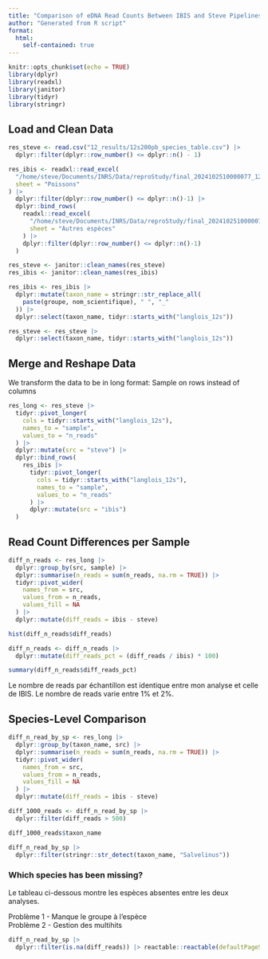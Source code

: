 ```yaml
---
title: "Comparison of eDNA Read Counts Between IBIS and Steve Pipelines"
author: "Generated from R script"
format: 
  html:
    self-contained: true
---
```


```r
knitr::opts_chunk$set(echo = TRUE)
library(dplyr)
library(readxl)
library(janitor)
library(tidyr)
library(stringr)
```

## Load and Clean Data

```r
res_steve <- read.csv("12_results/12s200pb_species_table.csv") |> 
  dplyr::filter(dplyr::row_number() <= dplyr::n() - 1)

res_ibis <- readxl::read_excel(
  "/home/steve/Documents/INRS/Data/reproStudy/final_2024102510000077_12S_ValerieLanglois0.0001.xlsx", 
  sheet = "Poissons"
) |> 
  dplyr::filter(dplyr::row_number() <= dplyr::n()-1) |> 
  dplyr::bind_rows(
    readxl::read_excel(
      "/home/steve/Documents/INRS/Data/reproStudy/final_2024102510000077_12S_ValerieLanglois0.0001.xlsx", 
      sheet = "Autres espèces"
    ) |> 
    dplyr::filter(dplyr::row_number() <= dplyr::n()-1)
  )

res_steve <- janitor::clean_names(res_steve)
res_ibis <- janitor::clean_names(res_ibis)

res_ibis <- res_ibis |> 
  dplyr::mutate(taxon_name = stringr::str_replace_all(
    paste(groupe, nom_scientifique), " ", "_"
  )) |> 
  dplyr::select(taxon_name, tidyr::starts_with("langlois_12s"))

res_steve <- res_steve |> 
  dplyr::select(taxon_name, tidyr::starts_with("langlois_12s"))
```

## Merge and Reshape Data

We transform the data to be in long format: Sample on rows instead of columns

```r
res_long <- res_steve |> 
  tidyr::pivot_longer(
    cols = tidyr::starts_with("langlois_12s"),
    names_to = "sample",
    values_to = "n_reads"
  ) |> 
  dplyr::mutate(src = "steve") |> 
  dplyr::bind_rows(
    res_ibis |> 
      tidyr::pivot_longer(
        cols = tidyr::starts_with("langlois_12s"),
        names_to = "sample",
        values_to = "n_reads"
      ) |> 
      dplyr::mutate(src = "ibis")
  )
```

## Read Count Differences per Sample

```r
diff_n_reads <- res_long |> 
  dplyr::group_by(src, sample) |> 
  dplyr::summarise(n_reads = sum(n_reads, na.rm = TRUE)) |> 
  tidyr::pivot_wider(
    names_from = src,
    values_from = n_reads,
    values_fill = NA
  ) |> 
  dplyr::mutate(diff_reads = ibis - steve)

hist(diff_n_reads$diff_reads)

diff_n_reads <- diff_n_reads |> 
  dplyr::mutate(diff_reads_pct = (diff_reads / ibis) * 100)

summary(diff_n_reads$diff_reads_pct)
```

Le nombre de reads par échantillon est identique entre mon analyse et celle de IBIS. Le nombre de reads varie entre 1% et 2%.

## Species-Level Comparison

```r
diff_n_read_by_sp <- res_long |> 
  dplyr::group_by(taxon_name, src) |> 
  dplyr::summarise(n_reads = sum(n_reads, na.rm = TRUE)) |> 
  tidyr::pivot_wider(
    names_from = src,
    values_from = n_reads,
    values_fill = NA
  ) |> 
  dplyr::mutate(diff_reads = ibis - steve)

diff_1000_reads <- diff_n_read_by_sp |> 
  dplyr::filter(diff_reads > 500)

diff_1000_reads$taxon_name

diff_n_read_by_sp |> 
  dplyr::filter(stringr::str_detect(taxon_name, "Salvelinus"))
```

### Which species has been missing?

Le tableau ci-dessous montre les espèces absentes entre les deux analyses.

Problème 1 - Manque le groupe à l'espèce\
Problème 2 - Gestion des multihits

```r
diff_n_read_by_sp |> 
  dplyr::filter(is.na(diff_reads)) |> reactable::reactable(defaultPageSize = 50)
```
